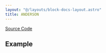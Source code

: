 ```yaml
---
layout: "@/layouts/block-docs-layout.astro"
title: ANDERSON
---
```



<PythonDocsDisplay docstring={docstring} />

[Source Code](https://github.com/flojoy-ai/blocks/blob/main/blocks/SCIPY/STATS/ANDERSON/ANDERSON.py)

## Example
